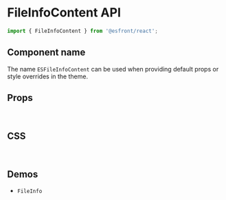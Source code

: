 
<Meta title="Components API/FileInfoContent" />

# FileInfoContent API

```js
import { FileInfoContent } from '@esfront/react';
```

## Component name

The name `ESFileInfoContent` can be used when providing default props or style overrides in the theme.

## Props

<TableInterface variant="props" name="FileInfoContentProps" />

<br />

## CSS

<TableInterface variant="css" name="FileInfoContentClasses" />

<br />

## Demos

<ul>
  <li>
    <LinkTo kind="components-FileInfo" story="demo">
      <code>FileInfo</code>
    </LinkTo>
  </li>
</ul>
